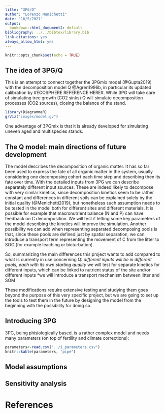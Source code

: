 ```yaml
---
title: "3PG/Q"
author: "Lorenzo Menichetti"
date: "10/5/2021"
output:
  bookdown::html_document2: default
bibliography: ../../bibtex/library.bib
link-citations: yes
always_allow_html: yes
---
```


```r
knitr::opts_chunk$set(echo = TRUE)
```

## The idea of 3PG/Q
This is an attempt to connect together the 3PGmix model (@Gupta2019) with the decomposition model Q @Agren1996b, in particular its updated calibration by #ECOSPHERE REFERENCE HERE#.
While 3PG will take care of simulating tree growth (CO2 sinks) Q will simulate decomposition processes (CO2 sources), closing the balance of the stand.
```r
library(DiagrammeR)
grViz("images/model.gv")
```

One advantage of 3PGmix is that it is already developed for simulating uneven aged and multispecies stands.


## The Q model: main directions of future development
The model describes the decomposition of organic matter. It has so far been used to express the fate of all organic matter in the system, usually considering one decomposing cohort each time step and describing then its fate over time.
With the detailed inputs from 3PG we can describe separately different input sources. These are indeed likely to decompose with very similar kinetics, since decomposition kinetics seem to be rather constant and differences in different soils can be explained solely by the initial quality (@Menichetti2019), but nonetheless such assumption needs to be tested in the model both for different sites and different materials. It is possible for example that macronutrient balance (N and P) can have feedback on C decomposition. We will test if letting some key parameters of the model describing the kinetics will improve the simulation.
Another possibility we can add when representing separated decomposing pools is that, since these pools are defined just by spatial separation, we can introduce a transport term representing the movement of C from the litter to SOC (for example leaching or bioturbation).

So, summarizing the main differences this project wants to add compared to what is currently in use concerning Q:
*different inputs will be in different pools, each with its own starting quality
*we will test for separate kinetics for different inputs, which can be linked to nutrient status of the site and/or different inputs
*we will introduce a transport mechanism between litter and SOM

These modifications require extensive testing and studying them goes beyond the purpose of this very specific project, but we are going to set up the tools to test them in the future by designing the model from the beginning with the possibility for doing so.



## Introducing 3PG
3PG, being phisiologically based, is a rather complex model and needs many parameters (on top of fertility and climate corrections):
```r
parameters<-read.csv("../i_parameters.csv")
knitr::kable(parameters, "pipe")
```

## Model assumptions


## Sensitivity analysis

# References

<div id="refs"></div>